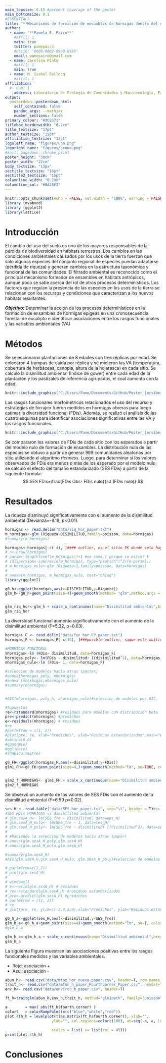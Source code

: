 ```yaml
---
main_topsize: 0.15 #percent coverage of the poster
main_bottomsize: 0.1
#ESSENTIALS
title: "**Mecanismos de formación de ensambles de hormigas dentro del ciclo forestal del eucalipto en la Pampa Mesopotámica: el rol de los procesos determinísticos y los factores abióticos**"
author:
  - name: '**Pamela E. Pairo**'
    #affil: 1
    main: true
    twitter: pamepairo 
    #orcid: '0000-0002-8900-896X'
    email: pamepairo@gmail.com
  - name: Carolina Pinto
    #affil: 1
    main: true
  - name: M. Isabel Bellocq
    #affil: 1
affiliation:
  #- num: 1
    address: Laboratorio de Ecología de Comunidades y Macroecología, Facultad de Ciencias Exactas y Naturales, Universidad de Buenos Aires, Argentina.
output: 
  posterdown::posterdown_html:
    self_contained: false
    pandoc_args: --mathjax
    number_sections: false
primary_colour: "#3CB371"
titlebox_borderwidth: "0.2cm"
title_textsize: "17pt"
author_textsize: "15pt"
affiliation_textsize: "12pt"
logoleft_name: "figures/uba.png"
logoright_name: "figures/ecoma.png"
#knit: pagedown::chrome_print
poster_height: "30cm"
poster_width: "22cm"
body_textsize: "13px"
sectitle_textsize: "18pt"
sectitle2_textsize: "15pt"
columnline_width: "0.2mm"
columnline_col: "#8A2BE2"
---
```

<style type="text/css">
.caption {
    font-size: x-small;
    }
</style>

```r
knitr::opts_chunk$set(echo = FALSE, out.width = "100%", warning = FALSE, fig.align = 'center', message = FALSE)
library (mvabund)
library (ggplot2)
library(lattice)

```

# Introducción

El cambio del uso del suelo es uno de los mayores responsables de la pérdida de biodiversidad en hábitats terrestres. Los cambios en las condiciones ambientales causados por los usos de la tierra fuerzan que solo algunas especies del conjunto regional de especies puedan adaptarse (pérdida de riqueza) y generan cambios en la estructura taxonómica y funcional de las comunidades.
El filtrado ambiental es reconocido como el principal mecanismo formador de ensambles en hábitats antrópicos, aunque poco se sabe acerca del rol de otros procesos determinísticos. Los factores que regulan la presencia de las especies en los usos de la tierra se relacionan con los recursos y condiciones que caracterizan a los nuevos hábitats resultantes. 

**_Objetivo:_** Determinar la acción de los procesos determinísticos en la formación de ensambles de hormigas epígeas en una cronosecuencia forestal de eucalipto e identificar asociaciones entre los rasgos funcionales y las variables ambientales (VA)

# Métodos

Se seleccionaron plantaciones de 8 edades con tres réplicas por edad. Se colocaron 4 trampas de caída por réplica y se midieron las VA (temperatura, cobertura de herbáceas, canopia, altura de la hojarasca) en cada sitio. Se calculó la disimilitud ambiental (Indice de gower) entre cada edad de la plantación y los pastizales de referencia agrupados, el cual aumenta con la edad.
```r

knitr::include_graphics('C:/Users/Pame/Documents/GitHub/Poster_1ersibermirmeco/figures/area_estudio.png')
```
Los rasgos funcionales morfométricos relacionados el uso del recurso y estrategias de forrajeo fueron medidos en hormigas obreras para luego estimar la diversidad funcional (FDis).
Además, se realizó el análisis de las cuatro esquinas para identificar asociaciones significativas entre las VA y los rasgos funcionales.
```r

knitr::include_graphics('C:/Users/Pame/Documents/GitHub/Poster_1ersibermirmeco/figures/hormiga.png')
```

Se compararon los valores de FDis de cada sitio con los esperados a partir del modelo nulo de formación de ensambles. La distribución nula de las especies se obtuvo a partir de generar 999 comunidades aleatorias por sitio utilizando el algoritmo _richness_. Luego, para determinar si los valores observados de FDis era menos o más de los esperado por el modelo nulo, se calculó el efecto del tamaño estandarizado (SES FDis) a partir de la siguiente fórmula:
$$
SES FDis=\frac{FDis Obs- FDis nulo}{sd (FDis nulo)}
$$

# Resultados

La riqueza disminuyó significativamente con el aumento de la disimilitud ambiental (Devianza=-8.18, p<0.01).
```r
hormigas <- read.delim("data/riq_hor_paper.txt")
m_hormigas<-glm (Riqueza~DISIMILITUD,family=poisson, data=hormigas)
#summary(m_hormigas)

hormigas<-hormigas[-c( 4), ]#### outlier, es el sitio FK donde solo hay 3
# n<-nrow(hormigas)
# param<-length(coef(m_hormigas))+1 #se suma 1 porque se estim? k
# (dispersion<-sum(resid(m_hormigas, type="pearson")^2/(n-param)))
# m_hormigas_nulo<-glm (Riqueza~1,family=poisson, data=hormigas)
# 
# anova(m_hormigas, m_hormigas_nulo, test="Chisq")
library(ggplot2)

g0_h<-ggplot(hormigas,aes(x=DISIMILITUD,y=Riqueza))
glm_h<-g0_h+geom_point(size=4)+geom_smooth(method= "glm",method.args = list(family = "poisson"), se=TRUE, color="black")


glm_riq_hor<-glm_h + scale_x_continuous(name="Disimilitud ambiental",breaks=seq(0,2,0.1))+scale_y_continuous(name="Riqueza observada",breaks=seq(0,30,5))+theme_classic(base_size = 30)+ theme (axis.text.x = element_text(face="bold",size=22),axis.text.y = element_text(face="bold",size=22),axis.title=element_text(size=22,face="bold"))#### grafico final de hormigas
glm_riq_hor
```
La diversidad funcional aumento significativamente con el aumento de la disimilitud ambiental (F=5.32, p=0.03).
```r
hormigas_F <- read.delim("data/fun_hor_CP_paper.txt")
hormigas_F <- hormigas_F[-c(16), ]###posible outlier, saque este outlier 

#HORMIGAS FUNCIONAL
mhormigas<-lm (FDis~ disimilitud, data=hormigas_F)
hormigas_poly<- lm(FDis ~ disimilitud+ I(disimilitud^2), data=hormigas_F)
mhormigas_nulo<-lm (FDis~ 1, data=hormigas_F)

#seleccion de modelos hacia atras (poster)
#anova(hormigas_poly, mhormigas)
#anova (mhormigas,mhormigas_nulo)
#summary(mhormigas)


#AIC(mhormigas, poly_h, mhormigas_nulo)#seleccion de modelos por AIC.

#Supuestos
re<-rstandard(mhormigas) #residuos para modelos con distribucion beta
pre<-predict(mhormigas) #predichos
e<-residuals(mhormigas) # residuos
#re
#par(mfrow = c(1, 2))
#plot(pre, re, xlab="Predichos", ylab="Residuos estandarizados",main="Gr?fico de dispersi?n de RE vs PRED" )
#abline(0,0)
#qqnorm(e)
#qqline(e)
#shapiro.test(e)

g0_FH<-ggplot(hormigas_F,aes(x=disimilitud,y=FDis))
glm1_FH<-g0_FH+geom_point(size=4,)+geom_smooth(method="lm", se=TRUE, color="black") 


glm2_f_HORMIGAS<- glm1_FH + scale_x_continuous(name="Disimilitud ambiental",breaks=seq(0,1,0.1))+scale_y_continuous(name="FDis",breaks=seq(0,10,0.2))+theme_classic(base_size = 30)+ theme (axis.text.x = element_text(face="bold",size=22),axis.text.y = element_text(face="bold",size=22),axis.title=element_text(size=22,face="bold"))
glm2_f_HORMIGAS
```
Se observó un aumento de los valores de SES FDis con el aumento de la disimilitud ambiental (F=6.59 p=0.02).
```r
ses_H <- read.table("data/SES_hor_paper.txt", sep="\t", header = T)#esta matriz de por si ya no incluye el sitio FK.
#SES FDis HORMIGAS vs disimilitud ambiental
# glm.sesA_H<- lm(SES_fre ~ disimilitud, data=ses_H) 
# glm.sesA_H_nulo<- lm(SES_fre ~ 1, data=ses_H) 
# glm.sesA_H_poly<- lm(SES_fre ~ disimilitud+ I(disimilitud^2), data=ses_H)##probando el termino cuadratico. No dio significativo respecto al nulo. p=0.064
# 
# #haciendo la seleccion de modelos hacia atras (paper)
# anova(glm.sesA_H_poly,glm.sesA_H)
# anova(glm.sesA_H_nulo,glm.sesA_H)

#summary(glm.sesA_H)
#AIC(glm.sesA_H,glm.sesA_H_nulo, glm.sesA_H_poly)#seleccion de modelos por AIC

# par(mfrow=c(2,2))
# plot(glm.sesA_H)
# 
# windows()
# e<-resid(glm.sesA_H) # residuos
# re<-rstandard(glm.sesA_H) #residuos estandarizados
# pre<-predict(glm.sesA_H) #predichos
# par(mfrow = c(1, 2))
# re
# plot(pre, re, ylim=c(-2.9,2.9),xlab="Predichos", ylab="Residuos estandarizados",main="Gr?fico de dispersi?n de RE vs PRED" )

g0_h_a<-ggplot(ses_H,aes(x=disimilitud,y=SES_fre))
glm_h_a<-g0_h_a+geom_point(size=4)+geom_smooth(method="lm", se=T, color="black") 
#glm_h_a

glm_h_a<-glm_h_a + scale_x_continuous(name="Disimilitud ambiental",breaks=seq(0,2,0.1))+scale_y_continuous(name="SES FDis",breaks=seq(-3,3,1))+theme_classic(base_size = 30)+ theme (axis.text.x = element_text(face="bold",size=22),axis.text.y = element_text(face="bold",size=22),axis.title=element_text(size=22  ,face="bold"))+geom_hline(yintercept=1.96, size=1,linetype="dashed", color = "black")+geom_hline(yintercept=-1.96,size=1, linetype="dashed", color = "black")+geom_hline(yintercept= 0,size=1, color = "black")#### grafico final de hormigas
glm_h_a
```

La siguiente Figura muestran las asociaciones positivas entre los rasgos funcionales medidos y las variables ambientales. 

+ Rojo: asociación +  
+ Azul: asociación - 
```r

abun_h<- read.csv("data/mtax_hor_nuevo_paper.csv", header=T, row.names = 1)
trait_h<- read.csv("data/mfun_h_paper_FourthCorner_Paper.csv", header=T, row.names = 1)
env_h<- read.csv("data/environ_h_paper.csv", header=T)

ft_h=traitglm(abun_h,env_h,trait_h, method="glm1path", family="poisson")

a        = max( abs(ft_h$fourth.corner) )
colort   = colorRampPalette(c("blue","white","red")) 
plot.4th_h = levelplot(t(as.matrix(ft_h$fourth.corner)), xlab="",
                     ylab="", col.regions=colort(100), at=seq(-a, a, length=100),
                     
                     scales = list( x= list(rot = 45)))
print(plot.4th_h)
```

# Conclusiones 



